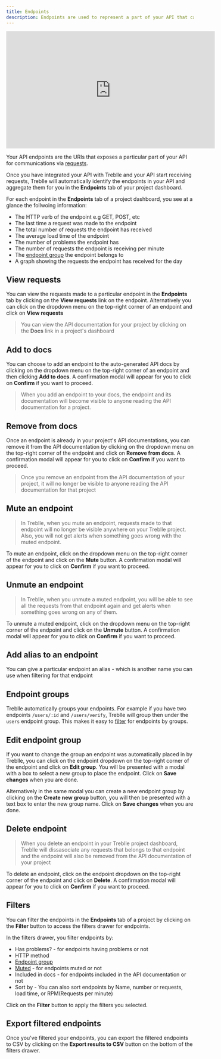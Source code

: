 ```yaml
---
title: Endpoints
description: Endpoints are used to represent a part of your API that can be accessed
---
```


<iframe width="560" height="315" src="https://www.youtube.com/embed/Iu9FNsDC-vY" aria-label="YouTube video player" frameborder="0" allow="accelerometer; autoplay; clipboard-write; encrypted-media; gyroscope; picture-in-picture; web-share" allowfullscreen></iframe>

Your API endpoints are the URIs that exposes a particular part of your API for communications via [requests](/en/dashboard/requests).

Once you have integrated your API with Treblle and your API start receiving requests, Treblle will automatically identify the endpoints in your API and aggregate them for you in the **Endpoints** tab of your project dashboard.

For each endpoint in the **Endpoints** tab of a project dashboard, you see at a glance the follwoing information:

- The HTTP verb of the endpoint e.g GET, POST, etc
- The last time a request was made to the endpoint
- The total number of requests the endpoint has received
- The average load time of the endpoint
- The number of problems the endpoint has
- The number of requests the endpoint is receiving per minute
- The [endpoint group](/en/dasboard/endpoints#endpoint-groups) the endpoint belongs to
- A graph showing the requests the endpoint has received for the day

## View requests

You can view the requests made to a particular endpoint in the **Endpoints** tab by clicking on the **View requests** link on the endpoint. Alternatively you can click on the dropdown menu on the top-right corner of an endpoint and click on **View requests**

> You can view the API documentation for your project by clicking on the **Docs** link in a project's dashboard

## Add to docs

You can choose to add an endpoint to the auto-generated API docs by clicking on the dropdown menu on the top-right corner of an endpoint and then clicking **Add to docs**. A confirmation modal will appear for you to click on **Confirm** if you want to proceed.

> When you add an endpoint to your docs, the endpoint and its documentation will become visible to anyone reading the API documentation for a project.

## Remove from docs

Once an endpoint is already in your project's API documentations, you can remove it from the API documentation by clicking on the dropdown menu on the top-right corner of the endpoint and click on **Remove from docs**. A confirmation modal will appear for you to click on **Confirm** if you want to proceed.

> Once you remove an endpoint from the API documentation of your project, it will no longer be visible to anyone reading the API documentation for that project

## Mute an endpoint

> In Treblle, when you mute an endpoint, requests made to that endpoint will no longer be visible anywhere on your Treblle project. Also, you will not get alerts when something goes wrong with the muted endpoint.

To mute an endpoint, click on the dropdown menu on the top-right corner of the endpoint and click on the **Mute** button. A confirmation modal will appear for you to click on **Confirm** if you want to proceed.

## Unmute an endpoint

> In Treblle, when you unmute a muted endpoint, you will be able to see all the requests from that endpoint again and get alerts when something goes wrong on any of them.

To unmute a muted endpoint, click on the dropdown menu on the top-right corner of the endpoint and click on the **Unmute** button. A confirmation modal will appear for you to click on **Confirm** if you want to proceed.

## Add alias to an endpoint

You can give a particular endpoint an alias - which is another name you can use when filtering for that endpoint

## Endpoint groups

Treblle automatically groups your endpoints. For example if you have two endpoints `/users/:id` and `/users/verify`, Treblle will group then under the `users` endpoint group. This makes it easy to [filter](/en/dashboard/endpoints#filters) for endpoints by groups.

## Edit endpoint group

If you want to change the group an endpoint was automatically placed in by Treblle, you can click on the endpoint dropdown on the top-right corner of the endpoint and click on **Edit group**. You will be presented with a modal with a box to select a new group to place the endpoint. Click on **Save changes** when you are done.

Alternatively in the same modal you can create a new endpoint group by clicking on the **Create new group** button, you will then be presented with a text box to enter the new group name. Click on **Save changes** when you are done.

## Delete endpoint

> When you delete an endpoint in your Treblle project dashboard, Treblle will dissasociate any requests that belongs to that endpoint and the endpoint will also be removed from the API documentation of your project

To delete an endpoint, click on the endpoint dropdown on the top-right corner of the endpoint and click on **Delete**. A confirmation modal will appear for you to click on **Confirm** if you want to proceed.

## Filters

You can filter the endpoints in the **Endpoints** tab of a project by clicking on the **Filter** button to access the filters drawer for endpoints.

In the filters drawer, you filter endpoints by:

- Has problems? - for endpoints having problems or not
- HTTP method
- [Endpoint group](/en/dashboard/endpoints#endpoint-groups)
- [Muted](/en/dashboard/endpoints#mute-an-endpoint) - for endpoints muted or not
- Included in docs - for endpoints included in the API documentation or not
- Sort by - You can also sort endpoints by Name, number or requests, load time, or RPM(Requests per minute)

Click on the **Filter** button to apply the filters you selected.

## Export filtered endpoints

Once you've filtered your endpoints, you can export the filtered endpoints to CSV by clicking on the **Export results to CSV** button on the bottom of the filters drawer.